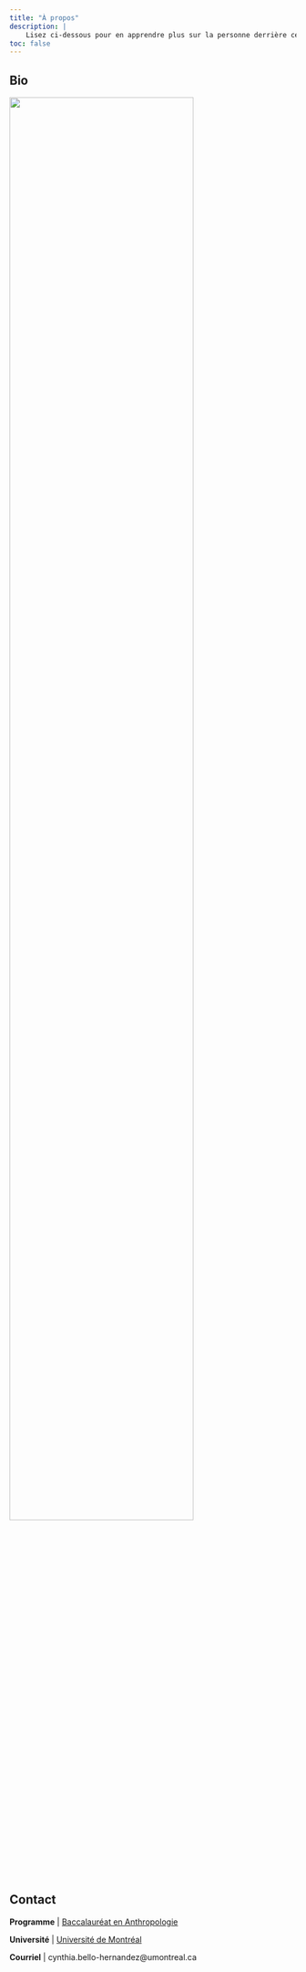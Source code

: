 ```yaml
---
title: "À propos"
description: |
    Lisez ci-dessous pour en apprendre plus sur la personne derrière ce rapport.
toc: false
---
```



## Bio 



<aside>
![](static/images/FAS1002.png){width=80%}
</aside>


## Contact

**Programme** | [Baccalauréat en Anthropologie](https://anthropo.umontreal.ca/programmes-cours/programmes-de-1er-cycle/baccalaureat-en-anthropologie/)

**Université** | [Université de Montréal](https://umontreal.ca)

**Courriel** | cynthia.bello-hernandez@umontreal.ca


